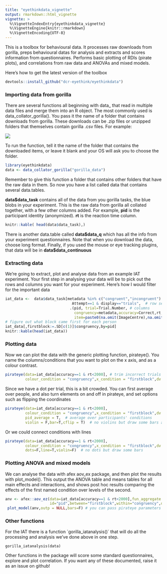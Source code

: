 ```yaml
---
title: "eyethinkdata_vignette"
output: rmarkdown::html_vignette
vignette: >
  %\VignetteIndexEntry{eyethinkdata_vignette}
  %\VignetteEngine{knitr::rmarkdown}
  %\VignetteEncoding{UTF-8}
---
```


This is a toolbox for behavioural data. It processes raw downloads from gorilla, preps behavioural datas for analysis and extracts and scores information from questionnaires. Performs basic plotting of RDIs (pirate plots), and correlations from raw data and ANOVAs and mixed models.

Here's how to get the latest version of the toolbox

```r
devtools::install_github("dcr-eyethink/eyethinkdata")
```

### Importing data from gorilla

There are several functions all beginning with data\_ that read in multiple data files and merge them into an R object. The most commonly used is data_collator_gorilla(). You pass it the name of a folder that contains downloads from gorilla. These downloads can be .zip files or unzipped folders that themselves contain gorilla .csv files. For example:

![](datafolder.png)

To run the function, tell it the name of the folder that contains the downloaded items, or leave it blank and your OS will ask you to choose the folder.

```r
library(eyethinkdata)
data <- data_collator_gorilla("gorilla_data")
```

Remember to give this function a folder that contains other folders that have the raw data in them. So now you have a list called data that contains several data.tables.

**data\$data_task** contains all of the data from you gorilla tasks, the blue blobs in your experiment. This is the raw data from gorilla all collated together, with a few other columns added. For example, **pid** is the participant identity (anonymized). **rt** is the reaction time column.

```r
knitr::kable( head(data$data_task),)
```

There is another data.table called **data\$data_q** which has all the info from your experiment questionnaires. Note that when you download the data, choose long format. Finally, if you used the mouse or eye tracking plugins, that data will be in **data\$data_continuous**

### Extracting data

We're going to extract, plot and analyse data from an example IAT experiment. Your first step in analysing your data will be to pick out the rows and columns you want for your experiment. Here's how I would filter for the important data

```r
iat_data <-  data$data_task[metadata %in% c("congruent","incongruent") & # row selection
                              Attempt==1 & display=="trials",  # row selection
                             .(pid, trial=Trial.Number, # columns  
                               congruency=metadata,accuracy=Correct,rt,   # columns    
                               item=paste0(na.omit(ImageCentre),na.omit(TextCentre)))]          
# figure out what block came first for each person
iat_data[,firstblock:=.SD[c(1)]$congruency,by=pid] 
knitr::kable(head(iat_data))
```

### Plotting data

Now we can plot the data with the generic plotting function, pirateye(). You name the columns/conditions that you want to plot on the x axis, and as a colour contrast.

```r
pirateye(data=iat_data[accuracy==1 & rt<2000], # trim incorrect trials and outliers
         colour_condition = "congruency",x_condition = "firstblock",dv = "rt")
```

Since we have a dot per trial, this is a bit crowded. You can first average over people, and also turn elements on and off in pirateye, and set options such as flipping the coordinates

```r
pirateye(data=iat_data[accuracy==1 & rt<2000],
         colour_condition = "congruency",x_condition = "firstblock",dv = "rt",
         pid_average = T,  # average over participants' conditions
         violin = F,bar=T,cflip = T)  # no violins but draw some bars and flip axes
```

Or we could connect conditions with lines

```r
pirateye(data=iat_data[accuracy==1 & rt<2000],
         colour_condition = "congruency",x_condition = "firstblock",dv = "rt",
         dots=F,line=T,violin=F)  # no dots but draw some bars
```

### Plotting ANOVA and mixed models

We can analyse the data with afex aov_ex package, and then plot the results with plot_model(). This output the ANOVA table and means tables for all main effects and interactions, and shows post hoc results comparing the effects of the first named condition over levels of the second.

```r
anv <- afex::aov_ez(data=iat_data[accuracy==1 & rt<2000],fun_aggregate = mean,
                    id="pid",between="firstblock",within="congruency",dv="rt")
 plot_model(anv,outp = NULL,bars=F) # you can pass pirateye parameters to this function 
```

### Other functions

For the IAT there is a function \`gorilla_iatanalysis()\` that will do all the processing and analysis we've done above in one step.

``` {reval="FALSE"}
gorilla_iatanalysis(data)
```

Other functions in the package will score some standard questionnaires, explore and plot correlation. If you want any of these documented, raise it as an issue on github!
